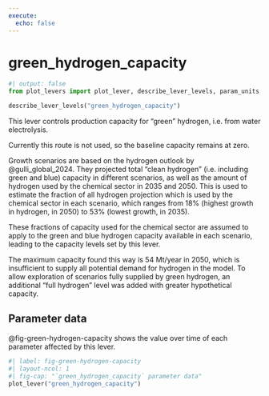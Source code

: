 ```yaml
---
execute:
  echo: false
---
```


# green_hydrogen_capacity {#sec-green-hydrogen-capacity}

```python
#| output: false
from plot_levers import plot_lever, describe_lever_levels, param_units
```

```python
describe_lever_levels("green_hydrogen_capacity")
```

This lever controls production capacity for "green" hydrogen, i.e. from water electrolysis.

Currently this route is not used, so the baseline capacity remains at zero.

Growth scenarios are based on the hydrogen outlook by @gulli_global_2024. They projected total "clean hydrogen" (i.e. including green and blue) capacity in different scenarios, as well as the amount of hydrogen used by the chemical sector in 2035 and 2050. This is used to estimate the fraction of all hydrogen projection which is used by the chemical sector in each scenario, which ranges from 18% (highest growth in hydrogen, in 2050) to 53% (lowest growth, in 2035).

These fractions of capacity used for the chemical sector are assumed to apply to the green and blue hydrogen capacity available in each scenario, leading to the capacity levels set by this lever.

The maximum capacity found this way is 54 Mt/year in 2050, which is insufficient to supply all potential demand for hydrogen in the model. To allow exploration of scenarios fully supplied by green hydrogen, an additional "full hydrogen" level was added with greater hypothetical capacity.

## Parameter data

@fig-green-hydrogen-capacity shows the value over time of each parameter affected by this lever.

```python
#| label: fig-green-hydrogen-capacity
#| layout-ncol: 1
#| fig-cap: "`green_hydrogen_capacity` parameter data"
plot_lever("green_hydrogen_capacity")
```
